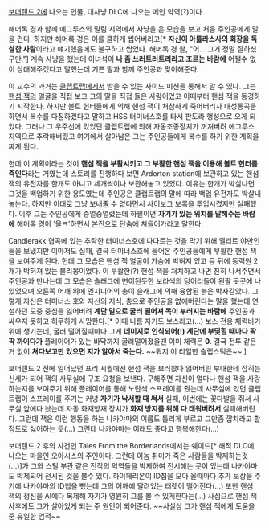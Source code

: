 [[보더랜드 2]]에 나오는 인물, 대사냥 DLC에 나오는 메인 악역(?)이다.

해머록 경과 함께 에그루스의 밀림 지역에서 사냥을 온 모습을 보고 처음 주인공에게 말을 건다. 하지만 해머록 경은 이를 쿨하게 씹어버리고[* '''자신이 아틀라스사의 회장을 독살한 사람'''이라고 얘기했음에도 불구하고 씹었다. 해머록 경 왈, "어... 그거 정말 잘하셨구만."] 계속 사냥을 했는데 이녀석이 '''나 좀 쓰러트러트리라고 조르는 바람에''' 어쩔수 없이 상대해주겠다고 말했는데 기쁜 말과 함께 주인공과 맞이해준다.

이 교수의 과거는 [[클랩트랩]]에게서 받을 수 있는 사이드 미션을 통해서 알 수 있다. 그는 [[핸섬 잭]]의 얼굴을 직접 보고 그의 말을 직접 들은 사람이었고 이때부터 핸섬 잭을 동경하기 시작한다. 하지만 볼트 헌터들에게 의해 핸섬 잭이 처참하게 죽어버리자 대성통곡을 하면서 복수를 다짐하겠다고 말하고 HSS 터미너스호를 타서 판도라 행성으로 오게 되었다. 그러나 그 우주선에 있었던 클랩트랩에 의해 자동조종장치가 꺼져버려 에그루스 지역으로 추락해버렸고 여기에서 살아남은 그는 주인공들에게 복수를 하기 위한 계획을 짜게 된다.

헌데 이 계획이라는 것이 '''핸섬 잭을 부활시키고 그 부활한 핸섬 잭을 이용해 볼트 헌터를 죽인다'''라는 거였는데 스토리를 진행하다 보면 Ardorton station에 보관하고 있는 핸섬 잭의 유전자를 한개도 아니고 세개씩이나 보관해놓고 있었다. 이유는 한개가 박살나면 그것을 백업하기 위한 용도였는데 주인공은 클랩트랩의 말에 따라 백업 유전자도 박살내놓는다. 하지만 이대로 그냥 보내줄 수 없다면서 사이보그 보록을 투입시켰지만 실패했다. 이후 그는 주인공에게 중얼중얼렸는데 하필이면 '''자기가 있는 위치를 말해주는 바람에''' 해머록 경이 '올ㅋ'하면서 본진으로 단숨에 쳐들어가라고 말한다.

Candlerakk 협곡에 있는 추락한 터미너스호에 다다르는 것을 막기 위해 엘리트 야만인들을 보냈지만 이마저도 실패, 결국 터미너스호에 들어온 주인공들에게 부활한 핸섬 잭을 보여주게 된다. 헌데 그 모습은 핸섬 잭 얼굴이 가슴에 박혀져 있고 등 뒤에 동력원 2개가 박혀져 있는 불리몽이었다. 이 부활한(?) 핸섬 잭을 처치하고 나면 친히 나서주면서 주인공과 만나는데 그 모습은 슬래그에 변이된듯한 보라색의 덩어리들이 왼팔 곳곳에 나있었으며 오른쪽 어깨 위에 엔지니어의 총이 슬래그에 의해 융합된 늙은 박사같았다. 그렇게 자신은 터미너스 호와 자신의 지식, 총으로 주인공을 없애버린다는 말을 했는데 연설하던 도중 중심을 잃어버려 '''계단 밑으로 굴러 떨어져 목이 부러지는 바람에''' 주인공과 싸우지 못하고 허무하게 사망한다.[* 이때 나름 자기도 보스라고(...) 보스 전용 체력바가 위에 생기는데, 굴러 떨어질때마다 그게 '''데미지로 인식되어(!) 계단에 부딫힐 때마다 팍팍 까이다가''' 플레이어가 있는 바닥까지 굴러떨어졌을땐 이미 체력은 '''0'''. 결국 전투 같은 거 없이 '''쳐다보고만 있으면 지가 알아서 죽는다.''' ~~뭐지 이 리얼한 슬랩스틱은~~ ]

보더랜드 2 전에 일어났던 프리 시퀄에선 핸섬 잭을 보러왔다 잃어버린 부대한테 잡히는 신세가 되어 잭의 사무실에 구조 요청을 보낸다. 구해주면 자신이 얼마나 핸섬 잭을 사랑하는지를 보여주기 위해 플레이어를 통해 노란색 스프레이를 줬는데 사무실에 있던 클랩트랩이 스프레이를 주기는 커녕 '''자기가 낙서할 때 써서''' 실패, 이번에는 꽃다발을 줘서 사무실 앞에다 놨는데 자동 화재방재 장치가 '''화재 방지를 위해 다 태워버려서''' 실패해버린다. 그런데 잭은 이런 행동을 하는 나카야마의 이름도 틀리게 부르고 그만좀 깝치라고 할 정도로 싫어하는 듯(...) 그런데 나카야마는 이래도 좋다고 행복해한다(...)

보더랜드 2 후의 사건인 Tales From the Borderlands에서는 쉐이드[* 해적 DLC에 나오는 마을인 오아시스의 주인이다. 그런데 이놈 취미가 죽은 사람들을 박제하는것(...)]가 그와 스틸 부관 같은 전작의 악역들을 박제하여 전시해논 곳이 있는데 나카야마도 박제되어 전시된 것을 볼수 있다. 하이페리온이 ID칩을 모아 올때마다 추가 보상을 주기에 나카야마의 ID칩을 뺐는데 그의 어깨에 달려있는 터렛이 떨어진다(...) 또한 핸섬 잭의 정신을 AI에다 복제해 자기가 영원히 그를 볼 수 있게한다는(...) 사심으로 핸섬 잭 사후에도 그가 살아있게 되는 주 원인이 되어준다. ~~사실상 그가 핸섬 잭에게 도움을 준 유일한 업적~~
